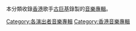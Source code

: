 本分類收錄[[香港|香港]]歌手[[古巨基|古巨基]]錄製的[[音樂專輯|音樂專輯]]。

[[Category:各演出者音樂專輯|Category:各演出者音樂專輯]]
[[Category:香港音樂專輯|Category:香港音樂專輯]]